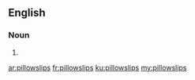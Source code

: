 ==English==

===Noun===
{{head|en|plural}}

# {{plural of|pillowslip|lang=en|nocat=1}}

[[ar:pillowslips]]
[[fr:pillowslips]]
[[ku:pillowslips]]
[[my:pillowslips]]